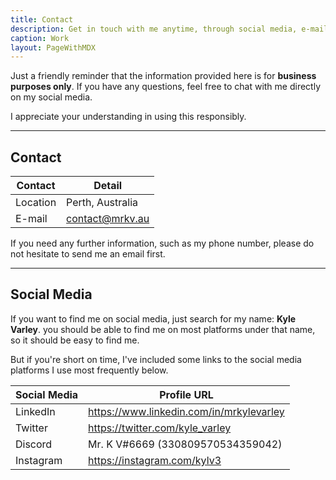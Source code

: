 ```yaml
---
title: Contact
description: Get in touch with me anytime, through social media, e-mail, or phone number.
caption: Work
layout: PageWithMDX
---
```


Just a friendly reminder that the information provided here is for **business purposes only**. If you have any questions, feel free to chat with me directly on my social media.

I appreciate your understanding in using this responsibly.

---

## Contact

| Contact | Detail             |
| ------- | ------------------ |
| Location| Perth, Australia |
| E-mail  | contact@mrkv.au  |

If you need any further information, such as my phone number, please do not hesitate to send me an email first.

---

## Social Media

If you want to find me on social media, just search for my name: **Kyle Varley**. you should be able to find me on most platforms under that name, so it should be easy to find me.

But if you're short on time, I've included some links to the social media platforms I use most frequently below.

| Social Media | Profile URL                              |
| ------------ | -------------------------------          |
| LinkedIn     | https://www.linkedin.com/in/mrkylevarley |
| Twitter      | https://twitter.com/kyle_varley          |
| Discord      | Mr. K V#6669 (330809570534359042)        |
| Instagram    | https://instagram.com/kylv3              |
